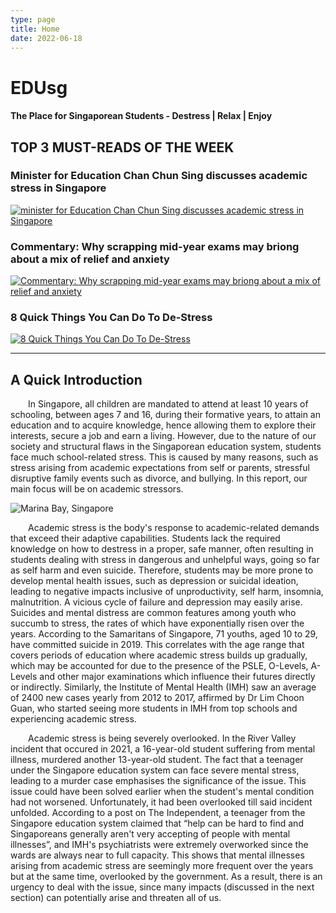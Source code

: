 ```yaml
---
type: page
title: Home
date: 2022-06-18
---
```


# EDUsg

#### The Place for Singaporean Students - Destress | Relax | Enjoy

## TOP 3 MUST-READS OF THE WEEK

### Minister for Education Chan Chun Sing discusses academic stress in Singapore

[![minister for Education Chan Chun Sing discusses academic stress in Singapore](https://i.ytimg.com/vi/O2enHWxT-hA/maxresdefault.jpg)](https://www.youtube.com/watch?v=O2enHWxT-hA)

### Commentary: Why scrapping mid-year exams may briong about a mix of relief and anxiety

[![Commentary: Why scrapping mid-year exams may briong about a mix of relief and anxiety](https://onecms-res.cloudinary.com/image/upload/s--4GVWqx6E--/c_fill%2Cg_auto%2Ch_468%2Cw_830/f_auto%2Cq_auto/2020-psle-results.jpg?itok=17bhRLZp)](https://www.channelnewsasia.com/commentary/mid-year-exams-removal-anxiety-parents-more-stress-2557851)

### 8 Quick Things You Can Do To De-Stress

[![8 Quick Things You Can Do To De-Stress](https://www.healthhub.sg/sites/assets/Assets/Categories/Mind%20N%20Balance/stretching-office-worker.jpg?Width=970&Height=405)](https://www.healthhub.sg/live-healthy/1087/8-quick-things-you-can-do-to-de-stress-right-now)

---

## A Quick Introduction

&emsp;&emsp;In Singapore, all children are mandated to attend at least 10 years of schooling, between ages 7 and 16, during their formative years, to attain an education and to acquire knowledge, hence allowing them to explore their interests, secure a job and earn a living. However, due to the nature of our society and structural flaws in the Singaporean education system, students face much school-related stress. This is caused by many reasons, such as stress arising from academic expectations from self or parents, stressful disruptive family events such as divorce, and bullying. In this report, our main focus will be on academic stressors.

![Marina Bay, Singapore](/pexels-timo-volz-1842332.jpg)

&emsp;&emsp;Academic stress is the body&apos;s response to academic-related demands that exceed their adaptive capabilities. Students lack the required knowledge on how to destress in a proper, safe manner, often resulting in students dealing with stress in dangerous and unhelpful ways, going so far as self harm and even suicide. Therefore, students may be more prone to develop mental health issues, such as depression or suicidal ideation, leading to negative impacts inclusive of unproductivity, self harm, insomnia, malnutrition. A vicious cycle of failure and depression may easily arise. Suicides and mental distress are common features among youth who succumb to stress, the rates of which have exponentially risen over the years. According to the Samaritans of Singapore, 71 youths, aged 10 to 29, have committed suicide in 2019. This correlates with the age range that covers periods of education where academic stress builds up gradually, which may be accounted for due to the presence of the PSLE, O-Levels, A-Levels and other major examinations which influence their futures directly or indirectly. Similarly, the Institute of Mental Health (IMH) saw an average of 2400 new cases yearly from 2012 to 2017, affirmed by Dr Lim Choon Guan, who started seeing more students in IMH from top schools and experiencing academic stress.

&emsp;&emsp;Academic stress is being severely overlooked. In the River Valley incident that occured in 2021, a 16-year-old student suffering from mental illness, murdered another 13-year-old student. The fact that a teenager under the Singapore education system can face severe mental stress, leading to a murder case emphasises the significance of the issue. This issue could have been solved earlier when the student&apos;s mental condition had not worsened. Unfortunately, it had been overlooked till said incident unfolded. According to a post on The Independent, a teenager from the Singapore education system claimed that “help can be hard to find and Singaporeans generally aren&apos;t very accepting of people with mental illnesses”, and IMH&apos;s psychiatrists were extremely overworked since the wards are always near to full capacity. This shows that mental illnesses arising from academic stress are seemingly more frequent over the years but at the same time, overlooked by the government. As a result, there is an urgency to deal with the issue, since many impacts (discussed in the next section) can potentially arise and threaten all of us.
